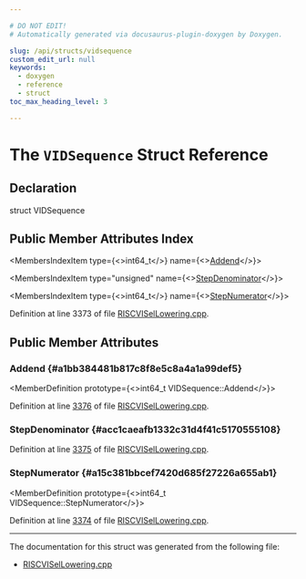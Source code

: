 ```yaml
---

# DO NOT EDIT!
# Automatically generated via docusaurus-plugin-doxygen by Doxygen.

slug: /api/structs/vidsequence
custom_edit_url: null
keywords:
  - doxygen
  - reference
  - struct
toc_max_heading_level: 3

---
```





# The `VIDSequence` Struct Reference

<DoxygenPage pluginConfig={pluginConfig}>



## Declaration

<CodeBlock>struct VIDSequence</CodeBlock>

## Public Member Attributes Index

<MembersIndex>

<MembersIndexItem
  type={<>int64&#95;t</>}
  name={<><a href="#a1bb384481b817c8f8e5c8a4a1a99def5">Addend</a></>}>
</MembersIndexItem>

<MembersIndexItem
  type="unsigned"
  name={<><a href="#acc1caeafb1332c31d4f41c5170555108">StepDenominator</a></>}>
</MembersIndexItem>

<MembersIndexItem
  type={<>int64&#95;t</>}
  name={<><a href="#a15c381bbcef7420d685f27226a655ab1">StepNumerator</a></>}>
</MembersIndexItem>

</MembersIndex>


Definition at line 3373 of file <a href="/docs/api/files/lib/lib/target/lib/target/riscv/riscvisellowering-cpp">RISCVISelLowering.cpp</a>.

<SectionDefinition>

## Public Member Attributes

### Addend {#a1bb384481b817c8f8e5c8a4a1a99def5}

<MemberDefinition
  prototype={<>int64&#95;t VIDSequence::Addend</>}>

Definition at line <a href="/docs/api/files/lib/lib/target/lib/target/riscv/riscvisellowering-cpp/#l03376">3376</a> of file <a href="/docs/api/files/lib/lib/target/lib/target/riscv/riscvisellowering-cpp">RISCVISelLowering.cpp</a>.
</MemberDefinition>

### StepDenominator {#acc1caeafb1332c31d4f41c5170555108}

<MemberDefinition
  prototype="unsigned VIDSequence::StepDenominator">

Definition at line <a href="/docs/api/files/lib/lib/target/lib/target/riscv/riscvisellowering-cpp/#l03375">3375</a> of file <a href="/docs/api/files/lib/lib/target/lib/target/riscv/riscvisellowering-cpp">RISCVISelLowering.cpp</a>.
</MemberDefinition>

### StepNumerator {#a15c381bbcef7420d685f27226a655ab1}

<MemberDefinition
  prototype={<>int64&#95;t VIDSequence::StepNumerator</>}>

Definition at line <a href="/docs/api/files/lib/lib/target/lib/target/riscv/riscvisellowering-cpp/#l03374">3374</a> of file <a href="/docs/api/files/lib/lib/target/lib/target/riscv/riscvisellowering-cpp">RISCVISelLowering.cpp</a>.
</MemberDefinition>

</SectionDefinition>

<hr/>

The documentation for this struct was generated from the following file:

<ul>
<li><a href="/docs/api/files/lib/lib/target/lib/target/riscv/riscvisellowering-cpp">RISCVISelLowering.cpp</a></li>
</ul>

</DoxygenPage>
